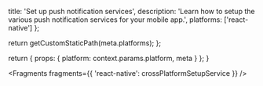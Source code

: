
  title: 'Set up push notification services',
  description:
    'Learn how to setup the various push notification services for your mobile app.',
  platforms: ['react-native']
};

  return getCustomStaticPath(meta.platforms);
};

  return {
    props: {
      platform: context.params.platform,
      meta
    }
  };
}


<Fragments fragments={{ 'react-native': crossPlatformSetupService }} />

